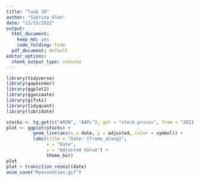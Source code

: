 ```yaml
---
title: "Task 20"
author: "Sabrina Olmo"
date: "11/15/2022"
output:
  html_document:
    keep_md: yes
    code_folding: hide
  pdf_document: default
editor_options:
  chunk_output_type: console
---
```


```r
library(tidyverse)
library(gapminder)
library(ggplot2)
library(gganimate)
library(gifski)
library(tidyquant)
library(lubridate)
```

```r
stocks <- tq_get(c("AMZN", "AAPL"), get = "stock.prices", from = "2021-10-01", to = today())
plot <- ggplot(stocks) +
          geom_line(aes(x = date, y = adjusted, color = symbol)) +
          labs(title = "Date: {frame_along}",
               x = "Date",
               y = "Adjusted Value") +
               theme_bw()
plot
plot + transition_reveal(date)
anim_save("Myanimation.gif")
```